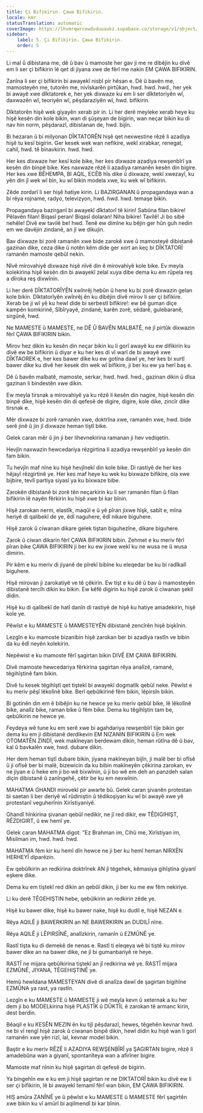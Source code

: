 ```yaml
---
title: Çi Bifikirin. Çawa Bifikirin.
locale: kmr
statusTranslation: automatic
coverImage: https://lhvmrqwrcowdvduuaukz.supabase.co/storage/v1/object/public/strapi-uploads/small_cover-educacion-fundamental.webp-2d51a7828a2b1309555be27f7e2a61a0.webp
sidebar:
    label: 5. Çi Bifikirin. Çawa Bifikirin.
    order: 5
---
```

Li mal û dibistana me, dê û bav û mamoste her gav ji me re dibêjin ku divê em li ser çi bifikirin lê qet di jiyana xwe de fêrî me nakin EM ÇAWA BIFIKIRIN.

Zanîna li ser çi bifikirin bi awayekî nisbî pir hêsan e. Dê û bavên me, mamosteyên me, tutorên me, nivîskarên pirtûkan, hwd. hwd. hwd., her yek bi awayê xwe dîktatorek e, her yek dixwaze ku em li ser dîktetoriyên wî, daxwazên wî, teoriyên wî, pêşdaraziyên wî, hwd. bifikirin.

Dîktatorên hişê wek giyayên xerab pir in. Li her derê meyleke xerab heye ku hişê kesên din kole bikin, wan di şûşeyan de bigirin, wan neçar bikin ku di nav hin norm, pêşdarazî, dibistanan de, hwd. bijîn.

Bi hezaran û bi milyonan DÎKTATORÊN hişê qet nexwestine rêzê li azadiya hişê tu kesî bigirin. Ger kesek wek wan nefikire, wekî xirabkar, renegat, cahil, hwd. tê binavkirin. hwd. hwd.

Her kes dixwaze her kesî kole bike, her kes dixwaze azadiya rewşenbîrî ya kesên din binpê bike. Kes naxwaze rêzê li azadiya ramanên kesên din bigire. Her kes xwe BÊHEMPA, BI AQIL, ECÊB hîs dike û dixwaze, wekî xwezayî, ku yên din jî wek wî bin, ku wî bikin modela xwe, ku wek wî bifikirin.

Zêde zordarî li ser hişê hatiye kirin. Li BAZIRGANAN û propagandaya wan a bi rêya rojname, radyo, televizyon, hwd. hwd. hwd. temaşe bikin.

Propagandaya bazirganî bi awayekî dîktatorî tê kirin! Sabûna filan bikire! Pêlavên filan! Biqasî peran! Biqasî dolaran! Niha bikire! Tavilê! Ji bo sibê nehêle! Divê ew tavilê be! hwd. Tenê ew dimîne ku bêjin ger hûn guh nedin em we davêjin zindanê, an jî we dikujin.

Bav dixwaze bi zorê ramanên xwe bide zarokê xwe û mamosteyê dibistanê gazinan dike, ceza dike û notên kêm dide ger xort an keç bi DÎKTATORÎ ramanên mamoste qebûl nekin.

Nîvê mirovahiyê dixwaze hişê nîvê din ê mirovahiyê kole bike. Ev meyla kolekirina hişê kesên din bi awayekî zelal xuya dibe dema ku em rûpela reş a dîroka reş dixwînin.

Li her derê DÎKTATORÎYÊN xwînrêj hebûn û hene ku bi zorê dixwazin gelan kole bikin. Dîktatorîyên xwînrêj ên ku dibêjin divê mirov li ser çi bifikire. Xerab be ji wî yê ku hewl dide bi serbestî bifikire!: ew bê guman diçe kampên komkirinê, Sîbîryayê, zindanê, karên zorê, sêdarê, gulebaranê, sirgûnê, hwd.

Ne MAMESTE û MAMESTE, ne DÊ Û BAVÊN MALBATÊ, ne jî pirtûk dixwazin fêrî ÇAWA BIFIKIRIN bikin.

Mirov hez dikin ku kesên din neçar bikin ku li gorî awayê ku ew difikirin ku divê ew be bifikirin û diyar e ku her kes di vî warî de bi awayê xwe DÎKTAOREK e, her kes bawer dike ku ew gotina dawî ye, her kes bi xurtî bawer dike ku divê her kesek din wek wî bifikire, ji ber ku ew ya herî baş e.

Dê û bavên malbatê, mamoste, serkar, hwd. hwd. hwd., gazinan dikin û dîsa gazinan li bindestên xwe dikin.

Ew meyla tirsnak a mirovahiyê ya ku rêzê li kesên din nagire, hişê kesên din binpê dike, hişê kesên din di qefesê de digire, digire, kole dike, zincîr dike tirsnak e.

Mêr dixwaze bi zorê ramanên xwe, doktrîna xwe, ramanên xwe, hwd. bide serê jinê û jin jî dixwaze heman tiştî bike.

Gelek caran mêr û jin ji ber lihevnekirina ramanan ji hev vediqetin.

Hevjîn naxwazin hewcedariya rêzgirtina li azadiya rewşenbîrî ya kesên din fam bikin.

Tu hevjîn maf nîne ku hişê hevjînekî din kole bike. Di rastiyê de her kes hêjayî rêzgirtinê ye. Her kes maf heye ku wek ku bixwaze bifikire, ola xwe bijbire, tevlî partiya siyasî ya ku bixwaze bibe.

Zarokên dibistanê bi zorê tên neçarkirin ku li ser ramanên filan û filan bifikirin lê nayên fêrkirin ku hişê xwe bi kar bînin.

Hişê zarokan nerm, elastîk, maqûl e û yê pîran jixwe hişk, sabît e, mîna heriyê di qalibekî de ye, êdî naguhere, êdî nikare biguhere.

Hişê zarok û ciwanan dikare gelek tiştan biguhezîne, dikare biguhere.

Zarok û ciwan dikarin fêrî ÇAWA BIFIKIRIN bibin. Zehmet e ku meriv fêrî pîran bike ÇAWA BIFIKIRIN ji ber ku ew jixwe wekî ku ne wusa ne û wusa dimirin.

Pir kêm e ku meriv di jiyanê de pîrekî bibîne ku eleqedar be ku bi radîkalî biguhere.

Hişê mirovan ji zarokatiyê ve tê çêkirin. Ew tişt e ku dê û bav û mamosteyên dibistanê tercîh dikin ku bikin. Ew kêfê digirin ku hişê zarok û ciwanan şekil didin.

Hişê ku di qalibekî de hatî danîn di rastiyê de hişê ku hatiye amadekirin, hişê kole ye.

Pêwîst e ku MAMESTE û MAMESTEYÊN dibistanê zencîrên hişê bişkînin.

Lezgîn e ku mamoste bizanibin hişê zarokan ber bi azadiya rastîn ve bibin da ku êdî neyên kolekirin.

Nepêwist e ku mamoste fêrî şagirtan bikin DIVÊ EM ÇAWA BIFIKIRIN.

Divê mamoste hewcedariya fêrkirina şagirtan rêya analîzê, ramanê, têgihîştinê fam bikin.

Divê tu kesek têgihîştî qet tiştekî bi awayekî dogmatîk qebûl neke. Pêwîst e ku meriv pêşî lêkolînê bike. Berî qebûlkirinê fêm bikin, lêpirsîn bikin.

Bi gotinên din em ê bibêjin ku ne hewce ye ku meriv qebûl bike, lê lêkolînê bike, analîz bike, raman bike û fêm bike. Dema ku têgihîştin tam be, qebûlkirin ne hewce ye.

Feydeya wê tune ku em serê xwe bi agahdariya rewşenbîrî tije bikin ger dema ku em ji dibistanê derdikevin EM NIZANIN BIFIKIRIN û Em wek OTOMATÊN ZINDÎ, wek makîneyan berdewam dikin, heman rûtîna dê û bav, kal û bavkalên xwe, hwd. dubare dikin.

Her dem heman tiştî dubare bikin, jiyana makîneyan bijîn, ji malê ber bi ofîsê û ji ofîsê ber bi malê, bizewicin da ku bibin makîneyên çêkirina zarokan, ev ne jiyan e û heke em ji bo wê bixwînin, û ji bo wê em deh an panzdeh salan diçin dibistanê û zanîngehê, çêtir be ku em nexwînin.

MAHATMA GHANDI mirovekî pir awarte bû. Gelek caran şivanên protestan bi saetan li ber deriyê wî rûdiniştin û têdikoşiyan ku wî bi awayê xwe yê protestanî veguherînin Xirîstiyaniyê.

Ghandî hînkirina şivanan qebûl nedikir, ne jî red dikir, ew TÊDIGIHIŞT, RÊZDIGIRT, û ew hemî ye.

Gelek caran MAHATMA digot: "Ez Brahman im, Cihû me, Xirîstiyan im, Misilman im, hwd. hwd. hwd.

MAHATMA fêm kir ku hemî dîn hewce ne ji ber ku hemî heman NIRXÊN HERHEYÎ diparêzin.

Ew qebûlkirin an redkirina doktrînek AN jî têgehek, kêmasiya gihîştina giyanî eşkere dike.

Dema ku em tiştekî red dikin an qebûl dikin, ji ber ku me ew fêm nekiriye.

Li ku derê TÊGEHIŞTIN hebe, qebûlkirin an redkirin zêde ye.

Hişê ku bawer dike, hişê ku bawer nake, hişê ku dudil e, hişê NEZAN e.

Rêya AQILÊ ji BAWERKIRIN an NE BAWERKIRIN an DUDILÎ nîne.

Rêya AQILÊ ji LÊPIRSÎNÊ, analîzkirin, ramanîn û EZMÛNÊ ye.

Rastî tişta ku di demekê de nenas e. Rastî ti eleqeya wê bi tiştê ku mirov bawer dike an na bawer dike, ne jî bi gumanbariyê re heye.

RASTÎ ne mijara qebûlkirina tiştekî an jî redkirina wê ye. RASTÎ mijara EZMÛNÊ, JIYANA, TÊGEHIŞTINÊ ye.

Hemû hewldana MAMESTEYAN divê di analîza dawî de şagirtan bigihîne EZMÛNA ya rast, ya rastîn.

Lezgîn e ku MAMESTE û MAMESTE ji wê meyla kevn û xeternak a ku her dem ji bo MODELkirina hişê PLASTÎK û DÛKTÎL ê zarokan tê armanc kirin, dest berdin.

Bêaqil e ku KESÊN MEZIN ên ku tijî pêşdarazî, hewes, têgehên kevnar hwd. ne bi vî rengî hişê zarok û ciwanan binpê dikin, hewl didin ku hişê wan li gorî ramanên xwe yên rizî, lal, kevnar model bikin.

Baştir e ku meriv RÊZÊ li AZADIYA REWŞENBÎRÎ ya ŞAGIRTAN bigire, rêzê li amadebûna wan a giyanî, spontanîteya wan a afirîner bigire.

Mamoste maf nînin ku hişê şagirtan di qefesê de bigirin.

Ya bingehîn ew e ku em ji hişê şagirtan re ne DIKTATORÎ bikin ku divê ew li ser çi bifikirin, lê bi awayekî temamî fêrî wan bikin, EM ÇAWA BIFIKIRIN.

HIŞ amûra ZANÎNÊ ye û pêwîst e ku MAMESTE û MAMESTE fêrî şagirtên xwe bikin ku vî amûrî bi aqilmendî bi kar bînin.

